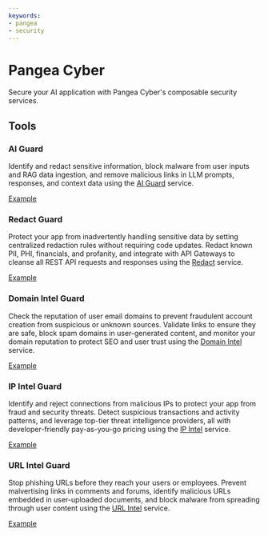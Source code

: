```yaml
---
keywords:
- pangea
- security
---
```


# Pangea Cyber

Secure your AI application with Pangea Cyber's composable security services.

## Tools

### AI Guard

Identify and redact sensitive information, block malware from user inputs and RAG data ingestion, and remove malicious links in LLM prompts, responses, and context data using the [AI Guard](https://pangea.cloud/services/ai-guard/) service.

[Example](/docs/integrations/tools/pangea/#ai-guard)

### Redact Guard

Protect your app from inadvertently handling sensitive data by setting centralized redaction rules without requiring code updates. Redact known PII, PHI, financials, and profanity, and integrate with API Gateways to cleanse all REST API requests and responses using the [Redact](https://pangea.cloud/services/redact/) service.

[Example](/docs/integrations/tools/pangea/#redact-guard)

### Domain Intel Guard

Check the reputation of user email domains to prevent fraudulent account creation from suspicious or unknown sources. Validate links to ensure they are safe, block spam domains in user-generated content, and monitor your domain reputation to protect SEO and user trust using the [Domain Intel](https://pangea.cloud/services/domain-intel/reputation/) service.

[Example](/docs/integrations/tools/pangea/#domain-intel-guard)

### IP Intel Guard

Identify and reject connections from malicious IPs to protect your app from fraud and security threats. Detect suspicious transactions and activity patterns, and leverage top-tier threat intelligence providers, all with developer-friendly pay-as-you-go pricing using the [IP Intel](https://pangea.cloud/services/ip-intel/reputation/) service.

[Example](/docs/integrations/tools/pangea/#ip-intel-guard)

### URL Intel Guard

Stop phishing URLs before they reach your users or employees. Prevent malvertising links in comments and forums, identify malicious URLs embedded in user-uploaded documents, and block malware from spreading through user content using the [URL Intel](https://pangea.cloud/services/url-intel/) service.

[Example](/docs/integrations/tools/pangea/#url-intel-guard)
